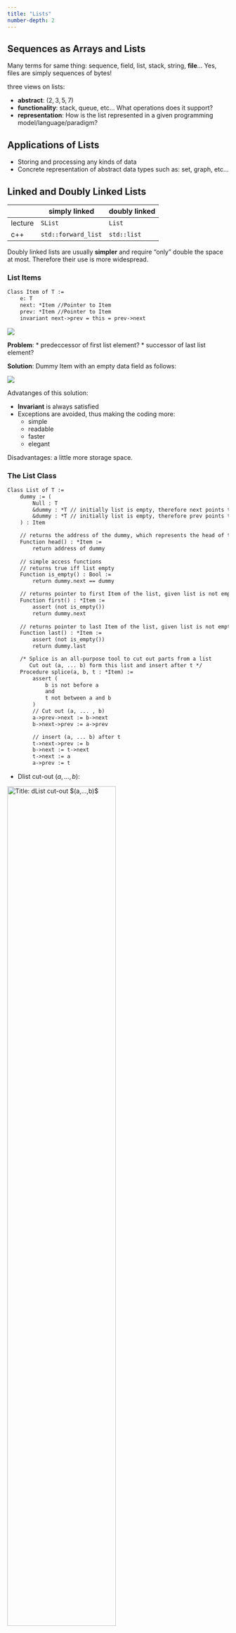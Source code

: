 ```yaml
---
title: "Lists"
number-depth: 2
---
```


## Sequences as Arrays and Lists

Many terms for same thing: sequence, field, list, stack, string, **file**...
Yes, files are simply sequences of bytes! 

three views on lists:

* **abstract**: $(2, 3, 5, 7)$
* **functionality**: stack, queue, etc... What operations does it support? 
* **representation**: How is the list represented in a given programming model/language/paradigm? 

## Applications of Lists

* Storing and processing any kinds of data
* Concrete representation of abstract data types such as: set, graph, etc...

## Linked and Doubly Linked Lists

|         | simply linked       | doubly linked |
| ------- | ------------------- | ------------- |
| lecture | `SList`             | `List`        |
| c++     | `std::forward_list` | `std::list`   |

Doubly linked lists are usually **simpler** and require "only" double the space at most.
Therefore their use is more widespread.


### List Items

```default
Class Item of T :=
    e: T
    next: *Item //Pointer to Item
    prev: *Item //Pointer to Item
    invariant next->prev = this = prev->next
```

![](./imgs/d-list.png)

**Problem**: 
* predeccessor of first list element?
* successor of last list element?

**Solution**: Dummy Item with an empty data field as follows:

![](./imgs/d-list-dummy.png)

Advatanges of this solution:

* **Invariant** is always satisfied
* Exceptions are avoided, thus making the coding more:
  * simple
  * readable
  * faster
  * elegant
  
Disadvantages: a little more storage space.

### The List Class

```default
Class List of T :=
    dummy := (
        Null : T
        &dummy : *T // initially list is empty, therefore next points to the dummy itself
        &dummy : *T // initially list is empty, therefore prev points to the dummy itself
    ) : Item

    // returns the address of the dummy, which represents the head of the list
    Function head() : *Item :=
        return address of dummy
    
    // simple access functions
    // returns true iff list empty
    Function is_empty() : Bool := 
        return dummy.next == dummy 

    // returns pointer to first Item of the list, given list is not empty
    Function first() : *Item :=
        assert (not is_empty())
        return dummy.next
    
    // returns pointer to last Item of the list, given list is not empty
    Function last() : *Item :=
        assert (not is_empty())
        return dummy.last

    /* Splice is an all-purpose tool to cut out parts from a list
       Cut out (a, ... b) form this list and insert after t */
    Procedure splice(a, b, t : *Item) := 
        assert (
            b is not before a 
            and 
            t not between a and b
        )
        // Cut out (a, ... , b)
        a->prev->next := b->next
        b->next->prev := a->prev

        // insert (a, ... b) after t
        t->next->prev := b
        b->next := t->next
        t->next := a
        a->prev := t
```

* Dlist cut-out $(a,...,b)$:

 ![](./imgs/d-list-cut-out.png "Title: dList cut-out $(a,...,b)$"){fig-alt="dList cut-out (a...b)" width=70%}

* Dlist insert $(a,...,b)$ after $t$: 

![](./imgs/d-list-insert.png "Title: dList insert $(a,...,b)$ after $t$"){fig-alt="dList insert (a,...,b) after t" width=70%}






